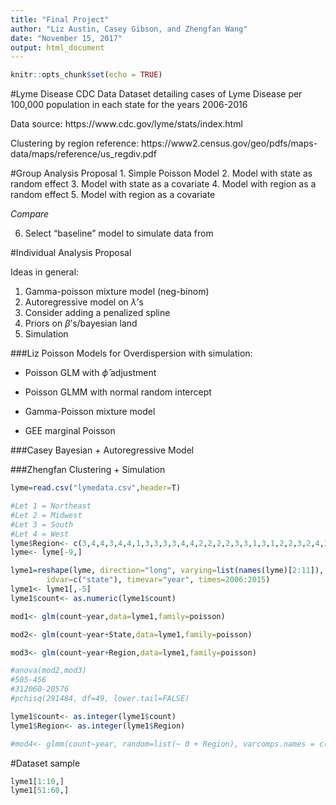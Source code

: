 ```yaml
---
title: "Final Project"
author: "Liz Austin, Casey Gibson, and Zhengfan Wang"
date: "November 15, 2017"
output: html_document
---
```


```r
knitr::opts_chunk$set(echo = TRUE)
```

#Lyme Disease CDC Data
Dataset detailing cases of Lyme Disease per 100,000 population in each state for the years 2006-2016

Data source:
https://www.cdc.gov/lyme/stats/index.html


Clustering by region reference:
https://www2.census.gov/geo/pdfs/maps-data/maps/reference/us_regdiv.pdf

#Group Analysis Proposal
1. Simple Poisson Model 
2. Model with state as random effect
3. Model with state as a covariate 
4. Model with region as a random effect
5. Model with region as a covariate

*Compare*

6. Select "baseline" model to simulate data from 

#Individual Analysis Proposal

Ideas in general:

1. Gamma-poisson mixture model (neg-binom)
2. Autoregressive model on $\lambda$'s 
3. Consider adding a penalized spline
4. Priors on $\beta$'s/bayesian land
5. Simulation

###Liz
Poisson Models for Overdispersion with simulation:

  + Poisson GLM with $\hat\phi$ adjustment 
  
  + Poisson GLMM with normal random intercept
  
  + Gamma-Poisson mixture model
  
  + GEE marginal Poisson
  
###Casey
Bayesian + Autoregressive Model

###Zhengfan
Clustering + Simulation

```r
lyme=read.csv("lymedata.csv",header=T)

#Let 1 = Northeast
#Let 2 = Midwest
#Let 3 = South
#Let 4 = West
lyme$Region<- c(3,4,4,3,4,4,1,3,3,3,3,4,4,2,2,2,2,3,3,1,3,1,2,2,3,2,4,2,4,1,1,4,1,3,2,2,3,4,1,1,3,2,3,3,4,1,3,4,3,2,4)
lyme<- lyme[-9,]

lyme1=reshape(lyme, direction="long", varying=list(names(lyme)[2:11]), v.names="count", 
        idvar=c("state"), timevar="year", times=2006:2015)
lyme1<- lyme1[,-5]
lyme1$count<- as.numeric(lyme1$count)

mod1<- glm(count~year,data=lyme1,family=poisson)

mod2<- glm(count~year+State,data=lyme1,family=poisson) 

mod3<- glm(count~year+Region,data=lyme1,family=poisson) 

#anova(mod2,mod3)
#505-456
#312060-20576
#pchisq(291484, df=49, lower.tail=FALSE)

lyme1$count<- as.integer(lyme1$count)
lyme1$Region<- as.integer(lyme1$Region)

#mod4<- glmm(count~year, random=list(~ 0 + Region), varcomps.names = c("1","2","3","4"), data=lyme1, family.glmm=poisson.glmm)
```

#Dataset sample 

```r
lyme1[1:10,]
lyme1[51:60,]
```